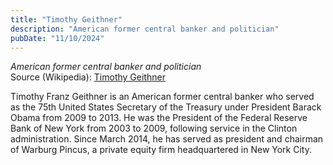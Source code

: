 ```yaml
---
title: "Timothy Geithner"
description: "American former central banker and politician"
pubDate: "11/10/2024"
---
```


*American former central banker and politician*  
Source (Wikipedia): [Timothy Geithner][1]

Timothy Franz Geithner is an American former central banker who served as the 75th United States Secretary of the Treasury under President Barack Obama from 2009 to 2013. He was the President of the Federal Reserve Bank of New York from 2003 to 2009, following service in the Clinton administration. Since March 2014, he has served as president and chairman of Warburg Pincus, a private equity firm headquartered in New York City.

[1]: https://en.wikipedia.org/wiki/Timothy_Geithner
